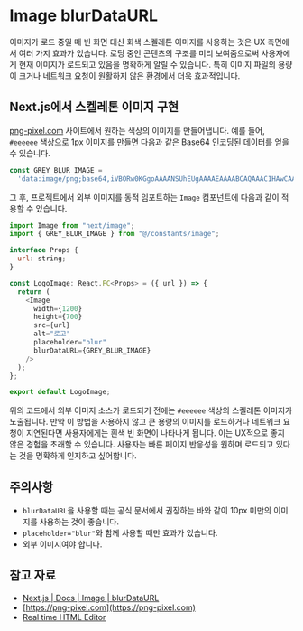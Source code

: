 # Image blurDataURL

이미지가 로드 중일 때 빈 화면 대신 회색 스켈레톤 이미지를 사용하는 것은 UX 측면에서 여러 가지 효과가 있습니다. 로딩 중인 콘텐츠의 구조를 미리 보여줌으로써 사용자에게 현재 이미지가 로드되고 있음을 명확하게 알릴 수 있습니다. 특히 이미지 파일의 용량이 크거나 네트워크 요청이 원활하지 않은 환경에서 더욱 효과적입니다.

## Next.js에서 스켈레톤 이미지 구현

[png-pixel.com](https://png-pixel.com) 사이트에서 원하는 색상의 이미지를 만들어냅니다. 예를 들어, `#eeeeee` 색상으로 1px 이미지를 만들면 다음과 같은 Base64 인코딩된 데이터를 얻을 수 있습니다.

```javascript
const GREY_BLUR_IMAGE =
  'data:image/png;base64,iVBORw0KGgoAAAANSUhEUgAAAAEAAAABCAQAAAC1HAwCAAAAC0lEQVR42mM8/h8AApMByMhOLQwAAAAASUVORK5CYII='
```

그 후, 프로젝트에서 외부 이미지를 동적 임포트하는 `Image` 컴포넌트에 다음과 같이 적용할 수 있습니다.

```javascript
import Image from "next/image";
import { GREY_BLUR_IMAGE } from "@/constants/image";

interface Props {
  url: string;
}

const LogoImage: React.FC<Props> = ({ url }) => {
  return (
    <Image
      width={1200}
      height={700}
      src={url}
      alt="로고"
      placeholder="blur"
      blurDataURL={GREY_BLUR_IMAGE}
    />
  );
};

export default LogoImage;
```

위의 코드에서 외부 이미지 소스가 로드되기 전에는 `#eeeeee` 색상의 스켈레톤 이미지가 노출됩니다. 만약 이 방법을 사용하지 않고 큰 용량의 이미지를 로드하거나 네트워크 요청이 지연된다면 사용자에게는 흰색 빈 화면이 나타나게 됩니다. 이는 UX적으로 좋지 않은 경험을 초래할 수 있습니다. 사용자는 빠른 페이지 반응성을 원하며 로드되고 있다는 것을 명확하게 인지하고 싶어합니다.

## 주의사항

- `blurDataURL`을 사용할 때는 공식 문서에서 권장하는 바와 같이 10px 미만의 이미지를 사용하는 것이 좋습니다.
- `placeholder="blur"`와 함께 사용할 때만 효과가 있습니다.
- 외부 이미지여야 합니다.

## 참고 자료

- [Next.js | Docs | Image | blurDataURL](https://nextjs.org/docs/api-reference/next/image#blurdataurl)
- [https://png-pixel.com](https://png-pixel.com)
- [Real time HTML Editor](https://htmledit.squarefree.com/)
